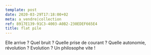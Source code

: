 ```yaml
---
template: post
date: 2020-03-29T17:18:00+02
meta: a_vendre|collection
ref: 8917E139-91C3-4003-A0B2-230EDEF665E4
title: flat pile
---
```

Elle arrive ? Quel bruit ? Quelle prise de courant ? Quelle autonomie, révolution ? Evolution ? Un philosophe vite !
<visuel>
  <Tweet tweetLink="newscargt/status/1241649744843325440" />
</visuel>